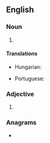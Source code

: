 {{also|nne|-nne|nnê|-nñe|-ññe}}
==English==

===Noun===
{{en-noun|-}}

# {{init of|en|north-northeast}}

====Translations====
{{trans-top|initialism of north-northeast}}
* Hungarian: {{t|hu|É-ÉK}}
{{trans-mid}}
* Portuguese: {{t|pt|NNE}}
{{trans-bottom}}

===Adjective===
{{en-adj|-}}

# {{init of|en|north-northeast}}

===Anagrams===
* {{anagrams|en|a=enn|Nen|nen}}

{{C|en|Compass points}}